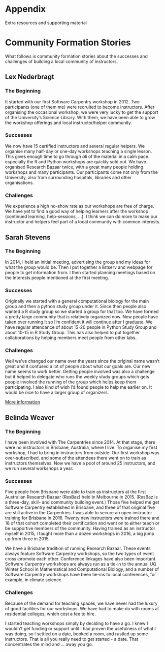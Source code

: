 # Appendix

Extra resources and supporting material


# Community Formation Stories

What follows is community formation stories about the successes and challenges of building a local community of instructors.  

## Lex Nederbragt

### The Beginning
It started with our first Software Carpentry workshop in 2012. Two participants (one of them me) were recruited to become instructors. After organising the occasional workshop, we were very lucky to get the support of the University's Science Library. With them, we have been able to grow the workshop offerings and local instructor/helper community.

### Successes
We now have 15 certified instructors and several regular helpers. We organise many half-day or one-day workshops teaching a single lesson. This gives enough time to go through _all_ of the material in a calm pace. especially the R and Python workshops are quickly sold out. We have organised Research Bazaar twice, with a great many people holding workshops and many participants. Our participants come not only from the University, also from surrounding hospitals, libraries and other organisations.

### Challenges
We experience a high no-show rate as our workshops are free of charge. We have yet to find a good way of helping learners after the workshop (continued learning, help-sessions, ...). I think we can do more to make our instructor and helpers feel part of a local community with common interests.


## Sarah Stevens

### The Beginning
In 2014, I held an initial meeting, advertising the group and my ideas for what the group would be. Then I put together a listserv and webpage for people to get information from.  I then started planning meetings based on the interests people mentioned at the first meeting.

### Successes
Originally we started with a general computational biology for the main group and then a python study group under it.  Since then people also wanted a R study group so we started a group for that too.
We have formed a pretty large community that is relatively organized now.  New people have taken over running it so I'm confident it will continue after I graduate.
We have regular attendance of about 15-20 people in Python Study Group and about 10-15 in R Study Group.
This has also helped to put together collaborations by helping members meet people from other labs.

### Challenges
Well we've changed our name over the years since the original name wasn't great and it confused a lot of people about what our goals are.  Our new name seems to work better.
Getting people involved was also a challenge but it helped to delegate who runs the weekly study groups which gets people involved the running of the group which helps keep them participating.  I also kind of wish I'd found people to help me earlier on.  It would be nice to have a larger group of organizers.

[More information](http://sarahlrstevens.info/communitybuild_combee/)

## Belinda Weaver

### The Beginning
I have been involved with The Carpentries since 2014. At that stage, there were no instructors in Brisbane, Australia, where I live. To organise my first workshop, I had to bring in instructors from outside. Our first workshop was over-subscribed, and some of the attendees there went on to train as instructors themselves. Now we have a pool of around 25 instructors, and we run several workshops a year. 

### Successes
Five people from Brisbane were able to train as instructors at the first Australian Research Bazaar (ResBaz) held in Melbourne in 2015. (ResBaz is a three-day, skill- and community building event.) Those five helped me get Software Carpentry established in Brisbane, and three of that original five are still active in the Carpentries. I was able to secure an open instructor training for Brisbane in 2016. Twenty new instructors were trained there and 18 of that cohort completed their certification and went on to either teach or be supportive members of the community. Having trained as an instructor myself in 2015, I taught more than a dozen workshops in 2016, a big jump up from three in 2015.

We have a Brisbane tradition of running Research Bazaar. These events always feature Software Carpentry workshops, so the two types of event cross-promote each other. Conference linkages have also been important. Software Carpentry workshops are always run as a tie-in to the annual UQ Winter School in Mathematical and Computational Biology, and a number of Software Carpentry workshops have been tie-ins to local conferences, for example, in climate science.  

### Challenges
Because of the demand for teaching spaces, we have never had the luxury of good facilities for our workshops. We have had to make do with rooms at residential colleges, which cost a fee to hire.

I started teaching workshops simply by deciding to have a go. I knew I wouldn’t get funding or support until I had proven the usefulness of what I was doing, so I settled on a date, booked a room, and rustled up some instructors. That is all you really need to get started - a date. That concentrates the mind and … away you go.

